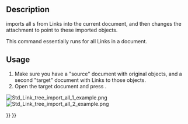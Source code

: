 <languages/>
<translate>

<!--T:9-->
{{Docnav
|[[Std_LinkImport|LinkImport]]
|[[Std_VarSet|VarSet]]
|[[Std_Base|Std Base]]
|IconL=Std_LinkImport.svg
|IconR=Std_VarSet.svg
|IconC=Freecad.svg
}}

<!--T:1-->
{{GuiCommand
|Name=Std LinkImportAll
|MenuLocation=None
|Workbenches=All
|Version=0.19
|SeeAlso=[[Std_LinkMake|Std LinkMake]], [[Std_LinkMakeRelative|Std LinkMakeRelative]], [[Std_LinkImport|Std LinkImport]]
}}

== Description == <!--T:2-->

<!--T:3-->
{{Button|[[File:Std_LinkImportAll.svg|16px]] [[Std_LinkImportAll|Std LinkImportAll]]}} imports all {{PropertyData|Linked Object}}s from Links into the current document, and then changes the attachment to point to these imported objects.

<!--T:4-->
This command essentially runs {{Button|[[File:Std_LinkImport.svg|16px]] [[Std_LinkImport|Std LinkImport]]}} for all Links in a document.

== Usage == <!--T:5-->

<!--T:6-->
# Make sure you have a "source" document with original objects, and a second "target" document with Links to those objects.
# Open the target document and press {{Button|[[File:Std_LinkImportAll.svg|16px]] [[Std_LinkImportAll|Import All Links]]}}.

<!--T:7-->
[[File:Std_Link_tree_import_all_1_example.png]] [[File:Std_Link_tree_import_all_2_example.png]]

<!--T:8-->
{{Caption|Left: various Links that point to objects in the "source" document. Right: the original objects were imported (copied) into the "target" document, and the existing Links were changed to point to these copies, so they no longer point to objects in "source".}}


<!--T:10-->
{{Docnav
|[[Std_LinkImport|LinkImport]]
|[[Std_VarSet|VarSet]]
|[[Std_Base|Std Base]]
|IconL=Std_LinkImport.svg
|IconR=Std_VarSet.svg
|IconC=Freecad.svg
}}

</translate>
{{Std_Base_navi{{#translation:}}}}
{{Userdocnavi{{#translation:}}}}